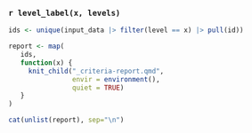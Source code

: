 ### `r level_label(x, levels)`

```r
ids <- unique(input_data |> filter(level == x) |> pull(id))

report <- map(
   ids,
   function(x) {
     knit_child("_criteria-report.qmd",
                envir = environment(),
                quiet = TRUE)
   }
)

cat(unlist(report), sep="\n")
```